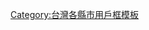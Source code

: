 {{Userbox
|id= [[File:Emblem of Miaoli County.svg|45px]]
|id-c= #FFFFFF
|info= 這個用戶居住於'''[[苗栗縣|<span style= color:#000000>苗栗縣</span>]]'''。
|info-c= #FF8000
|info-s= 10
|info-fc= green
|border-c= #000000
| nocat = {{{nocat|}}}
| usercategory = 苗栗縣維基人
}}<noinclude>[[Category:台灣各縣市用戶框模板]]</noinclude>